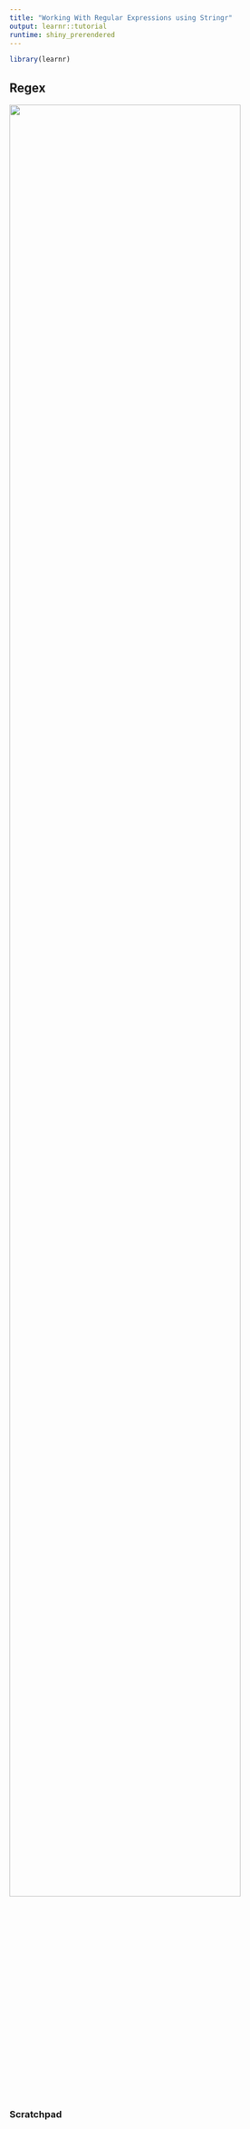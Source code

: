 ```yaml
---
title: "Working With Regular Expressions using Stringr"
output: learnr::tutorial
runtime: shiny_prerendered
---
```

```r
library(learnr)
```
## Regex

![](https://youtu.be/_DXSHUN0Vcc){width="90%"}

### Scratchpad
```r

```